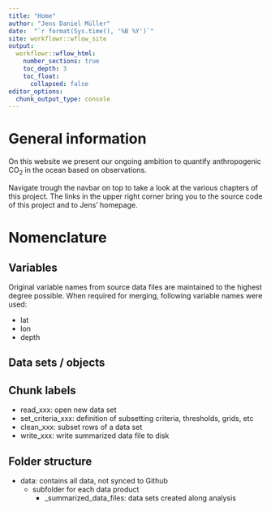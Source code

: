 ```yaml
---
title: "Home"
author: "Jens Daniel Müller"
date:  "`r format(Sys.time(), '%B %Y')`"
site: workflowr::wflow_site
output: 
  workflowr::wflow_html:
    number_sections: true
    toc_depth: 3
    toc_float:
      collapsed: false
editor_options:
  chunk_output_type: console
---
```


# General information

On this website we present our ongoing ambition to quantify anthropogenic CO~2~ in the ocean based on observations.

Navigate trough the navbar on top to take a look at the various chapters of this project.
The links in the upper right corner bring you to the source code of this project and to Jens' homepage.  

# Nomenclature

## Variables

Original variable names from source data files are maintained to the highest degree possible. When required for merging, following variable names were used:

- lat
- lon
- depth

## Data sets / objects

## Chunk labels

- read_xxx: open new data set
- set_criteria_xxx: definition of subsetting criteria, thresholds, grids, etc
- clean_xxx: subset rows of a data set
- write_xxx: write summarized data file to disk

## Folder structure

- data: contains all data, not synced to Github
  - subfolder for each data product
    - _summarized_data_files: data sets created along analysis
